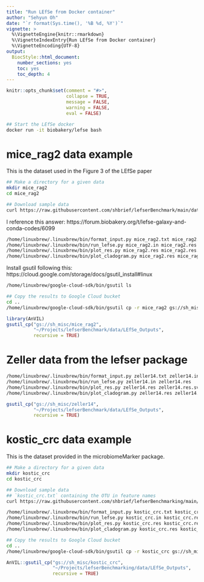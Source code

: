 ```yaml
---
title: "Run LEfSe from Docker container"
author: "Sehyun Oh"
date: "`r format(Sys.time(), '%B %d, %Y')`"
vignette: >
  %\VignetteEngine{knitr::rmarkdown}
  %\VignetteIndexEntry{Run LEfSe from Docker container}
  %\VignetteEncoding{UTF-8}
output:
  BiocStyle::html_document:
    number_sections: yes
    toc: yes
    toc_depth: 4
---
```


```r
knitr::opts_chunk$set(comment = "#>", 
                      collapse = TRUE, 
                      message = FALSE, 
                      warning = FALSE,
                      eval = FALSE)
```


```bash
## Start the LEfSe docker
docker run -it biobakery/lefse bash
```

# mice_rag2 data example
This is the dataset used in the Figure 3 of the LEfSe paper 
```bash
## Make a directory for a given data
mkdir mice_rag2
cd mice_rag2

## Download sample data
curl https://raw.githubusercontent.com/shbrief/lefserBenchmark/main/data/LEfSe_Inputs/mice_rag2.txt?token=GHSAT0AAAAAACHEXOIPYMYBYGF2S4LGKMAWZQTRD2Q > mice_rag2.txt
```

I reference this answer: https://forum.biobakery.org/t/lefse-galaxy-and-conda-codes/6099 
```bash
/home/linuxbrew/.linuxbrew/bin/format_input.py mice_rag2.txt mice_rag2.in -c 1 -s -1 -u -1 -o 1000000
/home/linuxbrew/.linuxbrew/bin/run_lefse.py mice_rag2.in mice_rag2.res -a 0.01 -l 2
/home/linuxbrew/.linuxbrew/bin/plot_res.py mice_rag2.res mice_rag2.res.svg --format svg
/home/linuxbrew/.linuxbrew/bin/plot_cladogram.py mice_rag2.res mice_rag2.svg --format svg
```



Install gsutil following this: https://cloud.google.com/storage/docs/gsutil_install#linux 
```bash
/home/linuxbrew/google-cloud-sdk/bin/gsutil ls
```

```bash
## Copy the results to Google Cloud bucket
cd ..
/home/linuxbrew/google-cloud-sdk/bin/gsutil cp -r mice_rag2 gs://sh_misc
```

```r
library(AnVIL)
gsutil_cp("gs://sh_misc/mice_rag2", 
          "~/Projects/lefserBenchmark/data/LEfSe_Outputs", 
          recursive = TRUE)
```

# Zeller data from the lefser package

```bash
/home/linuxbrew/.linuxbrew/bin/format_input.py zeller14.txt zeller14.in -c 1 -s 2 -u 3 -o 1000000
/home/linuxbrew/.linuxbrew/bin/run_lefse.py zeller14.in zeller14.res
/home/linuxbrew/.linuxbrew/bin/plot_res.py zeller14.res zeller14.res.svg --format svg
/home/linuxbrew/.linuxbrew/bin/plot_cladogram.py zeller14.res zeller14.svg --format svg
```

```r
gsutil_cp("gs://sh_misc/zeller14", 
          "~/Projects/lefserBenchmark/data/LEfSe_Outputs", 
          recursive = TRUE)
```

# kostic_crc data example
This is the dataset provided in the microbiomeMarker package. 
```bash
## Make a directory for a given data
mkdir kostic_crc
cd kostic_crc

## Download sample data
## `kostic_crc.txt` containing the OTU in feature names
curl https://raw.githubusercontent.com/shbrief/lefserBenchmarking/main/data/LEfSe_Inputs/kostic_crc.txt > kostic_crc.txt
```

```bash
/home/linuxbrew/.linuxbrew/bin/format_input.py kostic_crc.txt kostic_crc.in -c 1 -s -1 -u 2 -o 1000000
/home/linuxbrew/.linuxbrew/bin/run_lefse.py kostic_crc.in kostic_crc.res -a 0.02 -l 3
/home/linuxbrew/.linuxbrew/bin/plot_res.py kostic_crc.res kostic_crc.res.svg --format svg
/home/linuxbrew/.linuxbrew/bin/plot_cladogram.py kostic_crc.res kostic_crc.svg --format svg
```

```bash
## Copy the results to Google Cloud bucket
cd ..
/home/linuxbrew/google-cloud-sdk/bin/gsutil cp -r kostic_crc gs://sh_misc
```

```r
AnVIL::gsutil_cp("gs://sh_misc/kostic_crc", 
                 "~/Projects/lefserBenchmarking/data/LEfSe_Outputs", 
                 recursive = TRUE)
```

